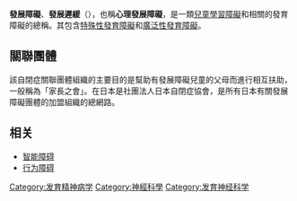 {{medical}}
{{Infobox disease
| Name = 發展障礙
| Image =
| Caption =
| DiseasesDB =
| ICD10 = F80-F84
| ICD9 = {{ICD9|299}}, {{ICD9|315}}
| ICDO =
| OMIM =
| MedlinePlus =
| eMedicineSubj =
| eMedicineTopic =
| MeshID =
}}

'''發展障礙'''、'''發展遲緩'''（{{lang|en|Developmental disorders}}），也稱'''心理發展障礙'''，是一類[[兒童|兒童]][[學習障礙|學習障礙]]和相關的發育障礙的總稱。其包含[[特殊性發育障礙|特殊性發育障礙]]和[[廣泛性發育障礙|廣泛性發育障礙]]。

==關聯團體==
該自閉症關聯團體組織的主要目的是幫助有發展障礙兒童的父母而進行相互扶助，一般稱為「家長之會」。在日本是社團法人日本自閉症協會，是所有日本有關發展障礙團體的加盟組織的總網路。
==相关==
* [[智能障碍|智能障碍]]
* [[行为障碍|行为障碍]]

{{ICD-10-F}}

{{Authority control}}
{{Psych-stub}}{{Medical-stub}}
{{portal bar|醫學|神經科學|藥理學|社會學|身心障礙|心理學}}
[[Category:发育精神病学|Category:发育精神病学]]
[[Category:神經科學|Category:神經科學]]
[[Category:发育神经科学|Category:发育神经科学]]